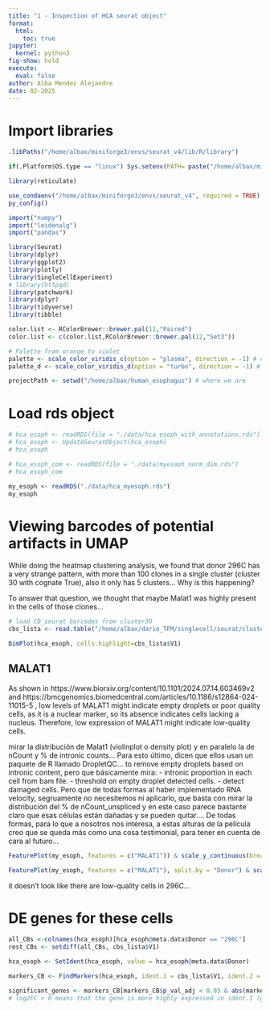 ```yaml
---
title: "1 - Inspection of HCA seurat object"
format:
  html:
    toc: true
jupyter:
  kernel: python3
fig-show: hold
execute:
  eval: false
author: Alba Mendez Alejandre
date: 02-2025
---
```


# Import libraries
```r

.libPaths("/home/albax/miniforge3/envs/seurat_v4/lib/R/library")

if(.Platform$OS.type == "linux") Sys.setenv(PATH= paste("/home/albax/miniforge3/envs/seurat_v4/lib",Sys.getenv()["PATH"],sep=";"))

library(reticulate)

use_condaenv("/home/albax/miniforge3/envs/seurat_v4", required = TRUE)
py_config()

import("numpy")
import("leidenalg")
import("pandas")

library(Seurat) 
library(dplyr) 
library(ggplot2) 
library(plotly) 
library(SingleCellExperiment) 
# library(httpgd) 
library(patchwork)
library(dplyr)
library(tidyverse)
library(tibble)

color.list <- RColorBrewer::brewer.pal(12,"Paired")
color.list <- c(color.list,RColorBrewer::brewer.pal(12,"Set3"))

# Palette from orange to violet
palette <- scale_color_viridis_c(option = "plasma", direction = -1) # continue colors palette
palette_d <- scale_color_viridis_d(option = "turbo", direction = -1) # discrete colors palette

projectPath <- setwd("/home/albax/human_esophagus") # where we are

```


# Load rds object

```r
# hca_esoph <- readRDS(file = "./data/hca_esoph_with_annotations.rds")
# hca_esoph <- UpdateSeuratObject(hca_esoph)
# hca_esoph

# hca_esoph_com <- readRDS(file = "./data/myesoph_norm_dim.rds")
# hca_esoph_com

my_esoph <- readRDS("./data/hca_myesoph.rds")
my_esoph

```



# Viewing barcodes of potential artifacts in UMAP
While doing the heatmap clustering analysis, we found that donor 296C has a very strange pattern, with more than 100 clones in a single cluster (cluster 30 with cognate True), also it only has 5 clusters... Why is this happening?

To answer that question, we thought that maybe Malat1 was highly present in the cells of those clones...

```r
# load CB_seurat barcodes from cluster30
cbs_lista <- read.table("/home/albax/dario_TFM/singlecell/seurat/cluster30_CBs")

```

```r
DimPlot(hca_esoph, cells.highlight=cbs_lista$V1)

```


## MALAT1

As shown in https://www.biorxiv.org/content/10.1101/2024.07.14.603469v2 and https://bmcgenomics.biomedcentral.com/articles/10.1186/s12864-024-11015-5 , low levels of MALAT1 might indicate empty droplets or poor quality cells, as it is a nuclear marker, so its absence indicates cells lacking a nucleus. Therefore, low expression of MALAT1 might indicate low-quality cells. 

mirar la distribución de Malat1 (violinplot o density plot) y en paralelo la de nCount y % de intronic counts...
Para esto último, dicen que ellos usan un paquete de R llamado DropletQC... to remove empty droplets based on intronic content, pero que básicamente mira:
- intronic proportion in each cell from bam file.
- threshold on empty droplet detected cells.
- detect damaged cells.
Pero que de todas formas al haber implementado RNA velocity, segruamente no necesitemos ni aplicarlo, que basta con mirar la distribución del % de nCount_unspliced y en este caso parece bastante claro que esas células están dañadas y se pueden quitar....
De todas formas, para lo que a nosotros nos interesa, a estas alturas de la película creo que se queda más como una cosa testimonial, para tener en cuenta de cara al futuro...



```r
FeaturePlot(my_esoph, features = c("MALAT1")) & scale_y_continuous(breaks = seq(0, 20, by = 2)) & palette

FeaturePlot(my_esoph, features = c("MALAT1"), split.by = "Donor") & scale_y_continuous(breaks = seq(0, 20, by = 2)) & palette

```

it doesn't look like there are low-quality cells in 296C...

# DE genes for these cells

```r
all_CBs <-colnames(hca_esoph)[hca_esoph@meta.data$Donor == "296C"]
rest_CBs <- setdiff(all_CBs, cbs_lista$V1)

hca_esoph <- SetIdent(hca_esoph, value = hca_esoph@meta.data$Donor)

```

```r
markers_CB <- FindMarkers(hca_esoph, ident.1 = cbs_lista$V1, ident.2 = rest_CBs) # from more expression to less in cbs_lista

```

```r
significant_genes <- markers_CB[markers_CB$p_val_adj < 0.05 & abs(markers_CB$avg_log2FC) < 0, ]
# log2FC > 0 means that the gene is more highly expressed in ident.1 (group 1) compared to ident.2 (group 2).

```

